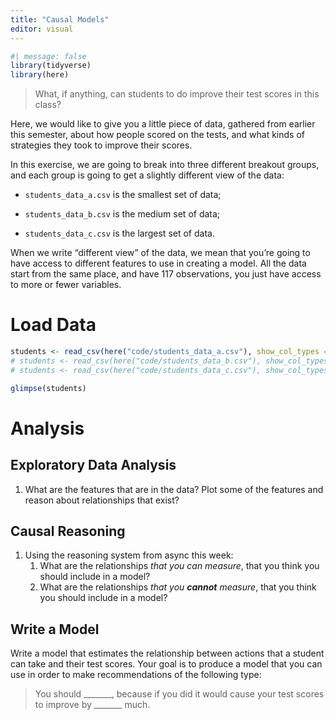 ```yaml
---
title: "Causal Models"
editor: visual
---
```


```r
#| message: false
library(tidyverse)
library(here)
```

> What, if anything, can students to do improve their test scores in this class?

Here, we would like to give you a little piece of data, gathered from earlier this semester, about how people scored on the tests, and what kinds of strategies they took to improve their scores.

In this exercise, we are going to break into three different breakout groups, and each group is going to get a slightly different view of the data:

-   `students_data_a.csv` is the smallest set of data;

-   `students_data_b.csv` is the medium set of data;

-   `students_data_c.csv` is the largest set of data.

When we write "different view" of the data, we mean that you're going to have access to different features to use in creating a model. All the data start from the same place, and have 117 observations, you just have access to more or fewer variables.

# Load Data 

```r
students <- read_csv(here("code/students_data_a.csv"), show_col_types = FALSE)
# students <- read_csv(here("code/students_data_b.csv"), show_col_types = FALSE)
# students <- read_csv(here("code/students_data_c.csv"), show_col_types = FALSE)
```

```r
glimpse(students)
```

# Analysis 

## Exploratory Data Analysis 

1.  What are the features that are in the data? Plot some of the features and reason about relationships that exist?

## Causal Reasoning 

1.  Using the reasoning system from async this week:
    1.  What are the relationships *that you can measure*, that you think you should include in a model?
    2.  What are the relationships *that you **cannot** measure*, that you think you should include in a model?

## Write a Model 

Write a model that estimates the relationship between actions that a student can take and their test scores. Your goal is to produce a model that you can use in order to make recommendations of the following type:

> You should \_\_\_\_\_\_\_, because if you did it would cause your test scores to improve by \_\_\_\_\_\_\_ much.
